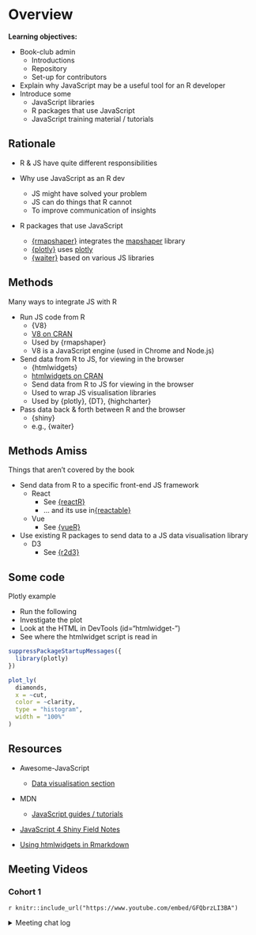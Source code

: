 # Overview

**Learning objectives:**

- Book-club admin
  - Introductions
  - Repository
  - Set-up for contributors

- Explain why JavaScript may be a useful tool for an R developer
- Introduce some
  - JavaScript libraries
  - R packages that use JavaScript
  - JavaScript training material / tutorials

## Rationale

- R & JS have quite different responsibilities

- Why use JavaScript as an R dev
  - JS might have solved your problem
  - JS can do things that R cannot
  - To improve communication of insights

- R packages that use JavaScript
  - [{rmapshaper}](https://github.com/ateucher/rmapshaper) integrates the
  [mapshaper](https://github.com/mbloch/mapshaper/) library
  - [{plotly}](https://github.com/plotly/plotly.R) uses
  [plotly](https://github.com/plotly/plotly.js)
  - [{waiter}](https://github.com/JohnCoene/waiter) based on various JS libraries

## Methods {#integration-methods}

Many ways to integrate JS with R

- Run JS code from R
  - {V8}
  - [V8 on CRAN](https://cran.r-project.org/web/packages/V8/index.html)
  - Used by {rmapshaper}
  - V8 is a JavaScript engine (used in Chrome and Node.js)

- Send data from R to JS, for viewing in the browser
  - {htmlwidgets}
  - [htmlwidgets on CRAN](https://cran.r-project.org/web/packages/htmlwidgets/index.html)
  - Send data from R to JS for viewing in the browser
  - Used to wrap JS visualisation libraries
  - Used by {plotly}, {DT}, {highcharter}

- Pass data back & forth between R and the browser
  - {shiny}
  - e.g., {waiter}

## Methods Amiss

Things that aren't covered by the book

- Send data from R to a specific front-end JS framework
  - React
    - See [{reactR}](https://cran.r-project.org/web/packages/reactR/index.html)
    - ... and its use in[{reactable}](https://cran.r-project.org/web/packages/reactable/index.html)
  - Vue
    - See [{vueR}](https://vue-r.github.io/vueR/)

- Use existing R packages to send data to a JS data visualisation library
  - D3
    - See [{r2d3}](https://rstudio.github.io/r2d3/)

## Some code

Plotly example

- Run the following
- Investigate the plot
- Look at the HTML in DevTools (id="htmlwidget-<randomstring>")
- See where the htmlwidget script is read in

```r
suppressPackageStartupMessages({
  library(plotly)
})

plot_ly(
  diamonds,
  x = ~cut,
  color = ~clarity,
  type = "histogram",
  width = "100%"
)
```

## Resources

- Awesome-JavaScript
  - [Data visualisation section](https://github.com/sorrycc/awesome-javascript#data-visualization)

- MDN
  - [JavaScript guides / tutorials](https://developer.mozilla.org/en-US/docs/Web/JavaScript)

- [JavaScript 4 Shiny Field Notes](https://connect.thinkr.fr/js4shinyfieldnotes/)

- [Using htmlwidgets in Rmarkdown](https://bookdown.org/yihui/rmarkdown/html-widgets.html)

## Meeting Videos

### Cohort 1

`r knitr::include_url("https://www.youtube.com/embed/GFQbrzLI3BA")`

<details>
<summary> Meeting chat log </summary>

```
00:18:47	Russ Hyde:	https://r4ds.io/js4r
00:20:46	Arthur Shaw:	https://github.com/r4ds/bookclub-js4r
00:34:26	Ryan Metcalf:	https://mermaid-js.github.io/mermaid/#/
00:34:58	Arthur Shaw:	Looks like DiagrammeR does indeed use mermaid.js. Not sure if for all or only part. https://github.com/rich-iannone/DiagrammeR/tree/main/inst/htmlwidgets/lib/mermaid
00:37:01	Ryan Metcalf:	Excellent comment Arthur. I was going to post a method of code snippet calling on JS. Maybe sometime soon in our bookdown output.
00:53:15	Ryan Metcalf:	My links are scrapped from Twitter….I'm not as familiar with React as with Node.js. https://nextjs.org/
00:53:38	LUCIO ENRIQUE CORNEJO RAMÍREZ:	is the bidirectional communication only available when using Shiny? Or do other methods to integrate JS and R also allow for such communication?
00:53:42	Ryan Metcalf:	https://immerjs.github.io/immer/
00:53:56	Ryan Metcalf:	https://reactjs.org/tutorial/tutorial.html
00:58:20	Ryan Metcalf:	Great question Lucio. My gut instinct answer is no. Any JS engine should be available. However, I may be misinterpreting the "WebServer" that Shiny / RStudio use by default.
00:59:12	Ryan Metcalf:	As a continuation, I would say, any "WebServer" via: React, Python, R, Ruby, Ruby on Rails, NodeJS, etc.... should provide a similar relationship.
01:00:41	LUCIO ENRIQUE CORNEJO RAMÍREZ:	Thanks, Ryan !
01:01:52	Ryan Metcalf:	I'm still forming a method to give better guidance. Stick with me and I'll likely find a more direct answer.
01:08:08	Rhian:	Awesome - thanks Russ 
01:08:57	Arthur Shaw:	https://ambiorix.dev/ ?
01:13:51	Russ Hyde:	Thanks everyone
```
</details>
